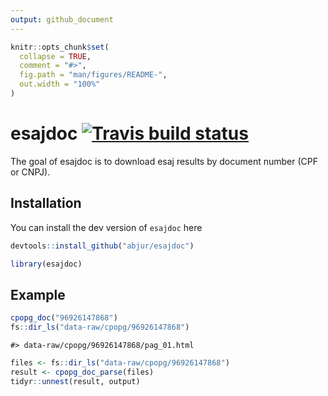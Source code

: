 ```yaml
---
output: github_document
---
```


<!-- README.md is generated from README.Rmd. Please edit that file -->

```r
knitr::opts_chunk$set(
  collapse = TRUE,
  comment = "#>",
  fig.path = "man/figures/README-",
  out.width = "100%"
)
```

# esajdoc [![Travis build status](https://travis-ci.org/abjur/esajdoc.svg?branch=master)](https://travis-ci.org/abjur/esajdoc)

The goal of esajdoc is to download esaj results by document number (CPF or CNPJ).

## Installation

You can install the dev version of `esajdoc` here

```r
devtools::install_github("abjur/esajdoc")
```

```r
library(esajdoc)
```

## Example

```r
cpopg_doc("96926147868")
fs::dir_ls("data-raw/cpopg/96926147868")
```

    #> data-raw/cpopg/96926147868/pag_01.html


```r
files <- fs::dir_ls("data-raw/cpopg/96926147868")
result <- cpopg_doc_parse(files)
tidyr::unnest(result, output)
```

